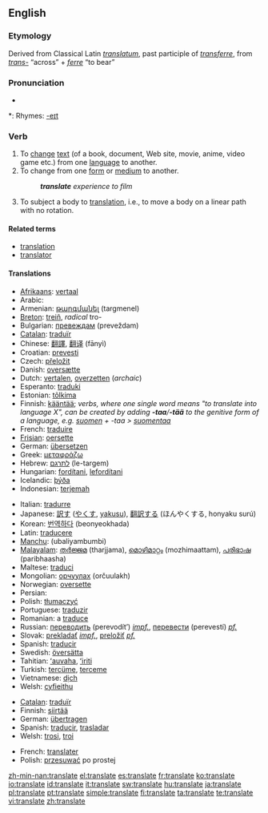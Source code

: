 ==English==

===Etymology===
Derived from Classical Latin ''[[translatum]]'', past participle of ''[[transferre]]'', from ''[[trans-]]'' “across” + ''[[ferre]]'' “to bear”

===Pronunciation===
{{IPA|/ˈtɹænzleɪt/}}
* {{audio|en-us-translate.ogg|Audio (US)}}

*: Rhymes: [[Rhymes:English:-eɪt|-eɪt]]

===Verb===
{{en-verb|translat|ing}}

# To [[change]] [[text]] (of a book, document, Web site, movie, anime, video game etc.) from one [[language]] to another.
# To change from one [[form]] or [[medium]] to another.
#: '''''translate''' experience to film''
# {{physics}} To subject a body to [[translation]], i.e., to move a body on a linear path with no rotation.

====Related terms====
* [[translation]]
* [[translator]]

====Translations====
{{trans-top|change text from one language to another}}
* [[Afrikaans]]: [[vertaal]]
* Arabic: {{ARchar|[[ترجم]]}} {{unicode|(tárjama)}}
* Armenian: [[թարգմանել]] (targmenel)
* [[Breton]]: [[treiñ]], ''radical'' tro-
* Bulgarian: [[превеждам]] (preveždam)
* [[Catalan]]: [[traduïr]]
* Chinese: [[翻譯]], [[翻译]] (fānyì)
* Croatian: [[prevesti]]
* Czech: [[přeložit]]
* Danish: [[oversætte]]
* Dutch: [[vertalen]], [[overzetten]] (''archaic'')
* Esperanto: [[traduki]]
* Estonian: [[tõlkima]]
* Finnish: [[kääntää]]; ''verbs, where one single word means "to translate into language X", can be created by adding '''-taa'''/'''-tää''' to the genitive form of a language, e.g. [[suomi|suomen]] + -taa > [[suomentaa]]''
* French: [[traduire]]
* [[Frisian]]: [[oersette]]
* German: [[übersetzen]]
* Greek: [[μεταφράζω]]
* Hebrew: [[לתרגם]] (le-targem)
* Hungarian: [[fordítani]], [[lefordítani]]
* Icelandic: [[þýða]]
* Indonesian: [[terjemah]]
{{trans-mid}}
* Italian: [[tradurre]]
* Japanese: [[訳す]] ([[やくす]], [[yakusu]]), [[翻訳する]] (ほんやくする, honyaku surú)
* Korean: [[번역하다]] (beonyeokhada)
* Latin: [[traducere]]
* [[Manchu]]: (ubaliyambumbi)
* [[Malayalam]]: [[തര്‍ജ്ജമ]] (tharjjama), [[മൊഴിമാറ്റം]] (mozhimaattam), [[പരിഭാഷ]] (paribhaasha)
* Maltese: [[traduci]]
* Mongolian: [[орчуулах]] (orčuulakh)
* Norwegian: [[oversette]]
* Persian: {{FAchar|[[ترجمه کردن]]}} {{unicode|(tárjome kárdán)}}
* Polish: [[tłumaczyć]]
* Portuguese: [[traduzir]]
* Romanian: a [[traduce]]
* Russian: [[переводить]] (perevodít’) ''[[impf.]]'', [[перевести]] (perevestí) ''[[pf.]]''
* Slovak: [[prekladať]] ''[[impf.]]'', [[preložiť]] ''[[pf.]]''
* Spanish: [[traducir]]
* Swedish: [[översätta]]
* Tahitian: [[ʻauvaha]], [[ʻiriti]]
* Turkish: [[tercüme]], [[terceme]]
* Vietnamese: [[dịch]]
* Welsh: [[cyfieithu]]
{{trans-bottom}}

{{trans-top|change from one medium to another}}
* [[Catalan]]: [[traduïr]]
* Finnish: [[siirtää]]
* German: [[übertragen]]
* Spanish: [[traducir]], [[trasladar]]
* Welsh: [[trosi]], [[troi]]
{{trans-bottom}}

{{trans-top|in physics}}
* French: [[translater]]
* Polish: [[przesuwać]] po prostej
{{trans-bottom}}

[[zh-min-nan:translate]]
[[el:translate]]
[[es:translate]]
[[fr:translate]]
[[ko:translate]]
[[io:translate]]
[[id:translate]]
[[it:translate]]
[[sw:translate]]
[[hu:translate]]
[[ja:translate]]
[[pl:translate]]
[[pt:translate]]
[[simple:translate]]
[[fi:translate]]
[[ta:translate]]
[[te:translate]]
[[vi:translate]]
[[zh:translate]]